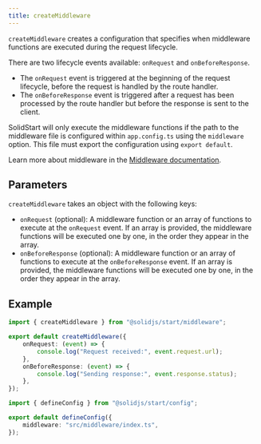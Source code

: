 ```yaml
---
title: createMiddleware
---
```


`createMiddleware` creates a configuration that specifies when middleware functions are executed during the request lifecycle.

There are two lifecycle events available: `onRequest` and `onBeforeResponse`.

- The `onRequest` event is triggered at the beginning of the request lifecycle, before the request is handled by the route handler.
- The `onBeforeResponse` event is triggered after a request has been processed by the route handler but before the response is sent to the client.

<Callout type="info" title="Note">

SolidStart will only execute the middleware functions if the path to the middleware file is configured within `app.config.ts` using the `middleware` option.
This file must export the configuration using `export default`.

</Callout>

Learn more about middleware in the [Middleware documentation](/solid-start/advanced/middleware).

## Parameters

`createMiddleware` takes an object with the following keys:

- `onRequest` (optional): A middleware function or an array of functions to execute at the `onRequest` event.
  If an array is provided, the middleware functions will be executed one by one, in the order they appear in the array.
- `onBeforeResponse` (optional): A middleware function or an array of functions to execute at the `onBeforeResponse` event.
  If an array is provided, the middleware functions will be executed one by one, in the order they appear in the array.

## Example

```ts title="src/middleware/index.ts"
import { createMiddleware } from "@solidjs/start/middleware";

export default createMiddleware({
	onRequest: (event) => {
		console.log("Request received:", event.request.url);
	},
	onBeforeResponse: (event) => {
		console.log("Sending response:", event.response.status);
	},
});
```

```ts title="app.config.ts"
import { defineConfig } from "@solidjs/start/config";

export default defineConfig({
	middleware: "src/middleware/index.ts",
});
```
